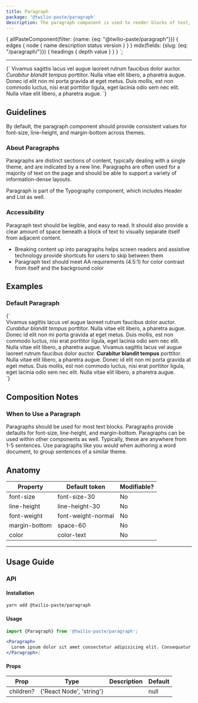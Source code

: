 ```yaml
---
title: Paragraph
package: '@twilio-paste/paragraph'
description: The paragraph component is used to render blocks of text, with a preset amount of space beneath it to distinguish from adjacent content.
---
```



  {
    allPasteComponent(filter: {name: {eq: "@twilio-paste/paragraph"}}) {
      edges {
        node {
          name
          description
          status
          version
        }
      }
    }
    mdx(fields: {slug: {eq: "/paragraph/"}}) {
      headings {
        depth
        value
      }
    }
  }
`;

<ComponentHeader
  name={props.pageContext.frontmatter.title}
  categoryRoute={SidebarCategoryRoutes.COMPONENTS}
  githubUrl="https://github.com/twilio-labs/paste/tree/master/packages/paste-core/components/paragraph"
  storybookUrl="https://twilio-labs.github.io/paste/?path=/story/components-anchor--default"
  data={props.data.allPasteComponent.edges}
/>

---

<contentwrapper>

<TableOfContents headings={props.data.mdx.headings} />

<content>

<LivePreview scope={{Paragraph}} language="jsx">
  {`<Paragraph>
  Vivamus sagittis lacus vel augue laoreet rutrum faucibus dolor auctor. <em>Curabitur blandit tempus</em> porttitor. Nulla vitae elit libero, a pharetra augue. Donec id elit non mi porta gravida at eget metus. Duis mollis, est non commodo luctus, nisi erat porttitor ligula, eget lacinia odio sem nec elit. Nulla vitae elit libero, a pharetra augue.
</Paragraph>`}
</LivePreview>

## Guidelines

By default, the paragraph component should provide consistent values for font-size, line-height, and margin-bottom across themes.

### About Paragraphs

Paragraphs are distinct sections of content, typically dealing with a single theme, and are indicated by a new line. Paragraphs are often used for a majority of text on the page and should be able to support a variety of information-dense layouts.

Paragraph is part of the Typography component, which includes Header and List as well.

### Accessibility

Paragraph text should be legible, and easy to read. It should also provide a clear amount of space beneath a block of text to visually separate itself from adjacent content.

- Breaking content up into paragraphs helps screen readers and assistive technology provide shortcuts for users to skip between them
- Paragraph text should meet AA requirements (4.5:1) for color contrast from itself and the background color

## Examples

### Default Paragraph

<LivePreview scope={{Paragraph}} language="jsx">
  {`<article>
  <Paragraph>
    Vivamus sagittis lacus vel augue laoreet rutrum faucibus dolor auctor. <em>Curabitur blandit tempus</em> porttitor. Nulla vitae elit libero, a pharetra augue. Donec id elit non mi porta gravida at eget metus. Duis mollis, est non commodo luctus, nisi erat porttitor ligula, eget lacinia odio sem nec elit. Nulla vitae elit libero, a pharetra augue.
  </Paragraph>
  <Paragraph>
    Vivamus sagittis lacus vel augue laoreet rutrum faucibus dolor auctor. <strong>Curabitur blandit tempus</strong> porttitor. Nulla vitae elit libero, a pharetra augue. Donec id elit non mi porta gravida at eget metus. Duis mollis, est non commodo luctus, nisi erat porttitor ligula, eget lacinia odio sem nec elit. Nulla vitae elit libero, a pharetra augue.
  </Paragraph>
</article>`}
</LivePreview>

## Composition Notes

### When to Use a Paragraph

Paragraphs should be used for most text blocks. Paragraphs provide defaults for font-size, line-height, and margin-bottom. Paragraphs can be used within other components as well. Typically, these are anywhere from 1-5 sentences. Use paragraphs like you would when authoring a word document, to group sentences of a similar theme.

<DoDont>
  <Do title="Do" body="Use paragraphs for text blocks." center />
  <Dont title="Don't" body="Don’t use paragraphs for spacing or when more semantic elements can be used in their place, such as headings, lists, or labels." />
</DoDont>

<DoDont>
  <Do title="Do" body="Break content up into small paragraphs that allow users to skim the information." center />
  <Dont title="Don't" body="Don’t create overly long paragraphs that make it difficult for the reader to find information." />
</DoDont>

<DoDont>
  <Do title="Do" body="Use paragraphs as sibling elements, with only inline elements such as bold or italic as children." center />
  <Dont title="Don't" body="Don’t nest paragraphs within each other either, only inline elements should be nested within a paragraph." />
</DoDont>

## Anatomy

| Property      | Default token      | Modifiable? |
| ------------- | ------------------ | ----------- |
| font-size     | font-size-30       | No          |
| line-height   | line-height-30     | No          |
| font-weight   | font-weight-normal | No          |
| margin-bottom | space-60           | No          |
| color         | color-text         | No          |

---

## Usage Guide

### API

#### Installation

```bash
yarn add @twilio-paste/paragraph
```

#### Usage

```jsx
import {Paragraph} from '@twilio-paste/paragraph';

<Paragraph>
  Lorem ipsum dolor sit amet consectetur adipisicing elit. Consequatur praesentium voluptate facere suscipit maiores vitae explicabo error ea? Quisquam, nisi excepturi aut esse non iste dolorum dicta. Tempore, doloribus voluptate!
</Paragraph>;
```

#### Props

| Prop      | Type                     | Description | Default |
| --------- | ------------------------ | ----------- | ------- |
| children? | {'React Node', 'string'} |             | null    |

<Box marginTop="space90">
  <Changelog />
</Box>

</content>

</contentwrapper>
